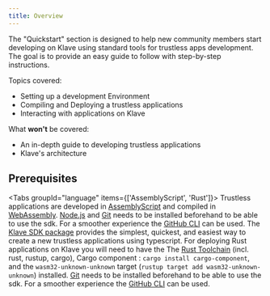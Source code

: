 ```yaml
---
title: Overview
---
```


The "Quickstart" section is designed to help new community members start developing on Klave using standard tools for trustless apps development. The goal is to provide an easy guide to follow with step-by-step instructions.

Topics covered:

-   Setting up a development Environment
-   Compiling and Deploying a trustless applications
-   Interacting with applications on Klave

What **won't** be covered:

-   An in-depth guide to developing trustless applications
-   Klave's architecture

## Prerequisites
<Tabs groupId="language" items={['AssemblyScript', 'Rust']}>
    <Tab value="AssemblyScript">
        Trustless applications are developed in [AssemblyScript](https://www.assemblyscript.org/) and compiled in [WebAssembly](https://webassembly.org/).
        [Node.js](https://nodejs.org/) and [Git](https://git-scm.com/) needs to be installed beforehand to be able to use the sdk. For a smoother experience the [GitHub CLI](https://cli.github.com/) can be used.
        The [Klave SDK package](https://www.npmjs.com/package/create-on-klave) provides the simplest, quickest, and easiest way to create a new trustless applications using typescript.
    </Tab>
    <Tab value="Rust">
        For deploying Rust applications on Klave you will need to have the The [Rust Toolchain](https://www.rust-lang.org/tools/install) (incl. rust, rustup, cargo), Cargo component : `cargo install cargo-component`, and the `wasm32-unknown-unknown` target (`rustup target add wasm32-unknown-unknown`) installed.
        [Git](https://git-scm.com/) needs to be installed beforehand to be able to use the sdk. For a smoother experience the [GitHub CLI](https://cli.github.com/) can be used.
    </Tab>
</Tabs>